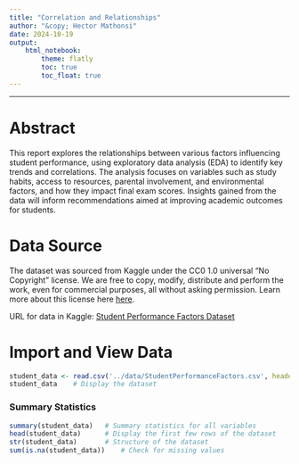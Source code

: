 ```yaml
---
title: "Correlation and Relationships"
author: "&copy; Hector Mathonsi"
date: 2024-10-19
output:
    html_notebook:
        theme: flatly
        toc: true
        toc_float: true
---
```


-----

# Abstract

This report explores the relationships between various factors influencing student performance, using exploratory data analysis (EDA) to identify key trends and correlations. The analysis focuses on variables such as study habits, access to resources, parental involvement, and environmental factors, and how they impact final exam scores. Insights gained from the data will inform recommendations aimed at improving academic outcomes for students.

# Data Source

The dataset was sourced from Kaggle under the CC0 1.0 universal "No Copyright" license. We are free to copy, modify, distribute and perform the work, even for commercial purposes, all without asking permission. Learn more about this license here [here](https://creativecommons.org/publicdomain/zero/1.0/).

URL for data in Kaggle: [Student Performance Factors Dataset](https://www.kaggle.com/datasets/lainguyn123/student-performance-factors)

# Import and View Data

```r
student_data <- read.csv('../data/StudentPerformanceFactors.csv', header = TRUE)
student_data    # Display the dataset
```

### Summary Statistics

```r
summary(student_data)   # Summary statistics for all variables
head(student_data)      # Display the first few rows of the dataset
str(student_data)       # Structure of the dataset
sum(is.na(student_data))    # Check for missing values
```
